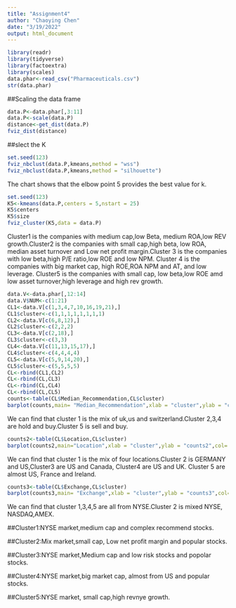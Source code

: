```yaml
---
title: "Assignment4"
author: "Chaoying Chen"
date: "3/19/2022"
output: html_document
---
```


```r
library(readr)
library(tidyverse)
library(factoextra)
library(scales)
data.phar<-read_csv("Pharmaceuticals.csv")
str(data.phar)
```
##Scaling the data frame
```r
data.P<-data.phar[,3:11]
data.P<-scale(data.P)
distance<-get_dist(data.P)
fviz_dist(distance)
```
##slect the K
```r
set.seed(123)
fviz_nbclust(data.P,kmeans,method = "wss")
fviz_nbclust(data.P,kmeans,method = "silhouette")
```

The chart shows that the elbow point 5 provides the best value for k. 
```r
set.seed(123)
K5<-kmeans(data.P,centers = 5,nstart = 25)
K5$centers
K5$size
fviz_cluster(K5,data = data.P)
```

Cluster1 is the companies with medium cap,low Beta, medium ROA,low REV growth.Cluster2 is the companies with small cap,high beta, low ROA, median asset turnover and Low net profit margin.Cluster 3 is the companies with low beta,high P/E ratio,low ROE and low NPM. Cluster 4 is the companies with big market cap, high ROE,ROA NPM and AT, and low leverage. Cluster5 is the companies with small cap, low beta,low ROE amd low asset turnover,high leverage and high rev growth. 
```r
data.V<-data.phar[,12:14]
data.V$NUM<-c(1:21)
CL1<-data.V[c(1,3,4,7,10,16,19,21),]
CL1$cluster<-c(1,1,1,1,1,1,1,1)
CL2<-data.V[c(6,8,12),]
CL2$cluster<-c(2,2,2)
CL3<-data.V[c(2,18),]
CL3$cluster<-c(3,3)
CL4<-data.V[c(11,13,15,17),]
CL4$cluster<-c(4,4,4,4)
CL5<-data.V[c(5,9,14,20),]
CL5$cluster<-c(5,5,5,5)
CL<-rbind(CL1,CL2)
CL<-rbind(CL,CL3)
CL<-rbind(CL,CL4)
CL<-rbind(CL,CL5)
counts<-table(CL$Median_Recommendation,CL$cluster)
barplot(counts,main= "Median_Recommendation",xlab = "cluster",ylab = "counts",col=  c("lightblue","orange","lightpink","grey"),width =2,legend=rownames(counts))
```

We can find that cluster 1 is the mix of uk,us and switzerland.Cluster 2,3,4 are hold and buy.Cluster 5 is sell and buy.

```r
counts2<-table(CL$Location,CL$cluster)
barplot(counts2,main="Location",xlab = "cluster",ylab = "counts2",col=  c("lightblue","orange","lightpink","grey","lightgreen","black","lightyellow"),legend=rownames(counts2))
```

We can find that cluster 1 is the mix of four locations.Cluster 2 is GERMANY and US,Cluster3 are  US and Canada, Cluster4 are US and UK. Cluster 5 are almost US, France and Ireland.

```r
counts3<-table(CL$Exchange,CL$cluster)
barplot(counts3,main= "Exchange",xlab = "cluster",ylab = "counts3",col=  c("lightblue","orange","grey"),width=0.01,legend=rownames(counts3))
```

We can find that cluster 1,3,4,5 are all from NYSE.Cluster 2 is mixed NYSE, NASDAQ,AMEX.

##Cluster1:NYSE market,medium cap and complex recommend stocks.

##Cluster2:Mix market,small cap, Low net profit margin and popular stocks.

##Cluster3:NYSE market,Medium cap and low risk stocks and popolar stocks.

##Cluster4:NYSE market,big market cap, almost from US and popular stocks.

##Cluster5:NYSE market, small cap,high revnye growth.

